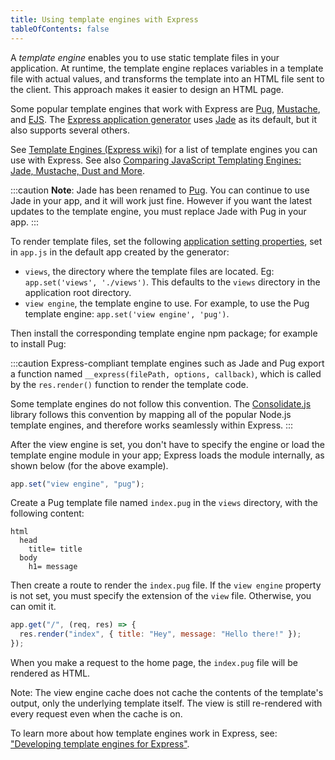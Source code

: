 ```yaml
---
title: Using template engines with Express
tableOfContents: false
---
```



A _template engine_ enables you to use static template files in your application. At runtime, the template engine replaces
variables in a template file with actual values, and transforms the template into an HTML file sent to the client.
This approach makes it easier to design an HTML page.

Some popular template engines that work with Express are [Pug](https://pugjs.org/api/getting-started.html),
[Mustache](https://www.npmjs.com/package/mustache), and [EJS](https://www.npmjs.com/package/ejs).
The [Express application generator](/starter/generator) uses [Jade](https://www.npmjs.com/package/jade) as its default, but it also supports several others.

See [Template Engines (Express wiki)](https://github.com/expressjs/express/wiki#template-engines)
for a list of template engines you can use with Express.
See also [Comparing JavaScript Templating Engines: Jade, Mustache, Dust and More](https://strongloop.com/strongblog/compare-javascript-templates-jade-mustache-dust/).

:::caution
  **Note**: Jade has been renamed to [Pug](https://www.npmjs.com/package/pug).
  You can continue to use Jade in your app, and it will work just fine. However
  if you want the latest updates to the template engine, you must replace Jade
  with Pug in your app.
:::

To render template files, set the following [application setting properties](/4x/api#appsetname-value), set in `app.js` in the default app created by the generator:

- `views`, the directory where the template files are located. Eg: `app.set('views', './views')`.
  This defaults to the `views` directory in the application root directory.
- `view engine`, the template engine to use. For example, to use the Pug template engine: `app.set('view engine', 'pug')`.

Then install the corresponding template engine npm package; for example to install Pug:

<PackageManagerCommand npm="install pug --save" pnpm="add pug" bun="add pug"/>

:::caution
Express-compliant template engines such as Jade and Pug export a function named `__express(filePath, options, callback)`,
which is called by the `res.render()` function to render the template code.

Some template engines do not follow this convention. The [Consolidate.js](https://www.npmjs.org/package/consolidate)
library follows this convention by mapping all of the popular Node.js template engines, and therefore works seamlessly within Express.
:::

After the view engine is set, you don't have to specify the engine or load the template engine module in your app;
Express loads the module internally, as shown below (for the above example).

```js
app.set("view engine", "pug");
```

Create a Pug template file named `index.pug` in the `views` directory, with the following content:

```pug
html
  head
    title= title
  body
    h1= message
```

Then create a route to render the `index.pug` file. If the `view engine` property is not set,
you must specify the extension of the `view` file. Otherwise, you can omit it.

```js
app.get("/", (req, res) => {
  res.render("index", { title: "Hey", message: "Hello there!" });
});
```

When you make a request to the home page, the `index.pug` file will be rendered as HTML.

Note: The view engine cache does not cache the contents of the template's output, only the underlying template itself. The view is still re-rendered with every request even when the cache is on.

To learn more about how template engines work in Express, see:
["Developing template engines for Express"](/advanced/developing-template-engines).
